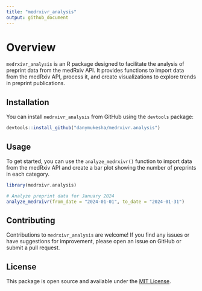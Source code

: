 ---
title: "medrxivr_analysis"
output: github_document
---

# Overview

`medrxivr_analysis` is an R package designed to facilitate the analysis of preprint data from the medRxiv API. It provides functions to import data from the medRxiv API, process it, and create visualizations to explore trends in preprint publications.

## Installation

You can install `medrxivr_analysis` from GitHub using the `devtools` package:

```{r installing medrxivr.analysis}
devtools::install_github("danymukesha/medrxivr.analysis")
```

## Usage

To get started, you can use the `analyze_medrxivr()` function to import data from the medRxiv API and create a bar plot showing the number of preprints in each category.

```{r Analyzing preprint publications}
library(medrxivr.analysis)

# Analyze preprint data for January 2024
analyze_medrxivr(from_date = "2024-01-01", to_date = "2024-01-31")
```

## Contributing

Contributions to `medrxivr_analysis` are welcome! If you find any issues or have suggestions for improvement, please open an issue on GitHub or submit a pull request.

## License

This package is open source and available under the [MIT License](https://opensource.org/licenses/MIT).
